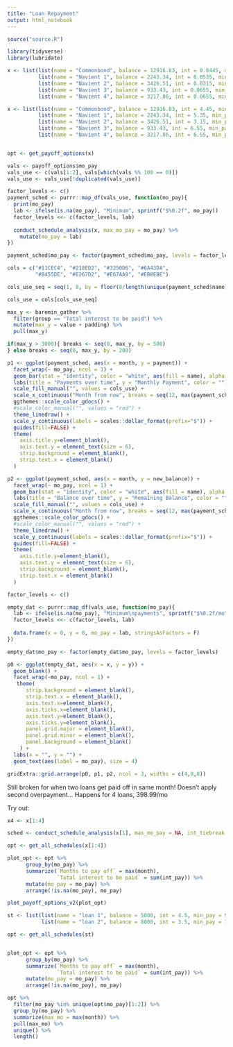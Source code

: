 ```yaml
---
title: "Loan Repayment"
output: html_notebook
---
```


```r
source("source.R")
```


```r
library(tidyverse)
library(lubridate)

x <- list(list(name = "Commonbond", balance = 12916.83, int = 0.0445, min_pay = 275.54),
          list(name = "Navient 1", balance = 2243.34, int = 0.0535, min_pay = 38.04),
          list(name = "Navient 2", balance = 3426.51, int = 0.0315, min_pay = 54.32),
          list(name = "Navient 3", balance = 933.43, int = 0.0655, min_pay = 31.09),
          list(name = "Navient 4", balance = 3217.86, int = 0.0655, min_pay = 95.80))

x <- list(list(name = "Commonbond", balance = 12916.83, int = 4.45, min_pay = 275.54),
          list(name = "Navient 1", balance = 2243.34, int = 5.35, min_pay = 38.04),
          list(name = "Navient 2", balance = 3426.51, int = 3.15, min_pay = 54.32),
          list(name = "Navient 3", balance = 933.43, int = 6.55, min_pay = 31.09),
          list(name = "Navient 4", balance = 3217.86, int = 6.55, min_pay = 95.80))

```

```r

```

```r

opt <- get_payoff_options(x)

vals <- payoff_options$mo_pay
vals_use <- c(vals[1:2], vals[which(vals %% 100 == 0)])
vals_use <- vals_use[!duplicated(vals_use)]

factor_levels <- c()
payment_sched <- purrr::map_df(vals_use, function(mo_pay){
  print(mo_pay)
  lab <- ifelse(is.na(mo_pay), "Minimum", sprintf("$%0.2f", mo_pay))
  factor_levels <<- c(factor_levels, lab)
  
  conduct_schedule_analysis(x, max_mo_pay = mo_pay) %>%
    mutate(mo_pay = lab)
}) 

payment_sched$mo_pay <- factor(payment_sched$mo_pay, levels = factor_levels)

cols = c("#11CEC4", "#218ED2", "#3250D6", "#6A43DA", 
         "#B455DE", "#E267D2", "#E67AA9", "#EB8EBE")

cols_use_seq = seq(1, 8, by = floor(8/length(unique(payment_sched$name))))

cols_use = cols[cols_use_seq]

max_y <- baremin_gather %>% 
  filter(group == "Total interest to be paid") %>%
  mutate(max_y = value + padding) %>%
  pull(max_y)

if(max_y > 3000){ breaks <- seq(0, max_y, by = 500)
} else breaks <- seq(0, max_y, by = 200)

p1 <- ggplot(payment_sched, aes(x = month, y = payment)) +
  facet_wrap(~ mo_pay, ncol = 1) +
  geom_bar(stat = "identity", color = "white", aes(fill = name), alpha = .6, size = .1) +
  labs(title = "Payments over time", y = "Monthly Payment", color = "") +
  scale_fill_manual("", values = cols_use) +
  scale_x_continuous("Month from now", breaks = seq(12, max(payment_sched$month), by = 12)) +
  ggthemes::scale_color_gdocs() +
  #scale_color_manual("", values = "red") +
  theme_linedraw() +
  scale_y_continuous(labels = scales::dollar_format(prefix="$")) +
  guides(fill=FALSE) +
  theme(
    axis.title.y=element_blank(),
    axis.text.y = element_text(size = 6),
    strip.background = element_blank(),
    strip.text.x = element_blank()
  )

p2 <- ggplot(payment_sched, aes(x = month, y = new_balance)) +
  facet_wrap(~ mo_pay, ncol = 1) +
  geom_bar(stat = "identity", color = "white", aes(fill = name), alpha = .6, size = .1) +
  labs(title = "Balance over time", y = "Remaining Balance", color = "") +
  scale_fill_manual("", values = cols_use) +
  scale_x_continuous("Month from now", breaks = seq(12, max(payment_sched$month), by = 12)) +
  ggthemes::scale_color_gdocs() +
  #scale_color_manual("", values = "red") +
  theme_linedraw() +
  scale_y_continuous(labels = scales::dollar_format(prefix="$")) +
  guides(fill=FALSE) +
  theme(
    axis.title.y=element_blank(),
    axis.text.y = element_text(size = 6),
    strip.background = element_blank(),
    strip.text.x = element_blank()
  )

factor_levels <- c()

empty_dat <- purrr::map_df(vals_use, function(mo_pay){
  lab <- ifelse(is.na(mo_pay), "Minimum\npayments", sprintf("$%0.2f/mo", mo_pay))
  factor_levels <<- c(factor_levels, lab)
  
  data.frame(x = 0, y = 0, mo_pay = lab, stringsAsFactors = F)
})

empty_dat$mo_pay <- factor(empty_dat$mo_pay, levels = factor_levels)

p0 <- ggplot(empty_dat, aes(x = x, y = y)) +
  geom_blank() +
  facet_wrap(~mo_pay, ncol = 1) +
   theme(
      strip.background = element_blank(),
      strip.text.x = element_blank(),
      axis.text.x=element_blank(),
      axis.ticks.x=element_blank(),
      axis.text.y=element_blank(),
      axis.ticks.y=element_blank(),
      panel.grid.major = element_blank(), 
      panel.grid.minor = element_blank(),
      panel.background = element_blank()
    ) +
  labs(x = "", y = "") +
  geom_text(aes(label = mo_pay), size = 4)

gridExtra::grid.arrange(p0, p1, p2, ncol = 3, widths = c(4,8,8))

```


Still broken for when two loans get paid off in same month! Doesn't apply second overpayment...
Happens for 4 loans, 398.99/mo

Try out:

```r
x4 <- x[1:4]

sched <- conduct_schedule_analysis(x[1], max_mo_pay = NA, int_tiebreak = "higher balance")

opt <- get_all_schedules(x[1:4])

plot_opt <- opt %>%
      group_by(mo_pay) %>%
      summarize(`Months to pay off` = max(month),
                `Total interest to be paid` = sum(int_pay)) %>%
      mutate(mo_pay = mo_pay) %>%  
      arrange(!is.na(mo_pay), mo_pay)

plot_payoff_options_v2(plot_opt)
```

```r
st <- list(list(name = "loan 1", balance = 5000, int = 4.5, min_pay = 93.22),
           list(name = "loan 2", balance = 8000, int = 3.5, min_pay = 145.53))

opt <- get_all_schedules(st)


plot_opt <- opt %>%
      group_by(mo_pay) %>%
      summarize(`Months to pay off` = max(month),
                `Total interest to be paid` = sum(int_pay)) %>%
      mutate(mo_pay = mo_pay) %>%  
      arrange(!is.na(mo_pay), mo_pay)

opt %>%
  filter(mo_pay %in% unique(opt$mo_pay)[1:2]) %>%
  group_by(mo_pay) %>%
  summarize(max_mo = max(month)) %>%
  pull(max_mo) %>%
  unique() %>%
  length()


```



